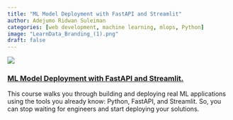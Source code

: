 ```yaml
---
title: "ML Model Deployment with FastAPI and Streamlit" 
author: Adejumo Ridwan Suleiman 
categories: [web development, machine learning, mlops, Python] 
image: "LearnData_Branding_(1).png" 
draft: false
---
```


![](course_landing_page.gif)

### [ML Model Deployment with FastAPI and Streamlit.](https://www.udemy.com/course/ml-model-deployment-with-fastapi-and-streamlit/?referralCode=F5A92CE034F17099C9F0)

This course walks you through building and deploying real ML applications using the tools you already know: Python, FastAPI, and Streamlit. So, you can stop waiting for engineers and start deploying your solutions.
